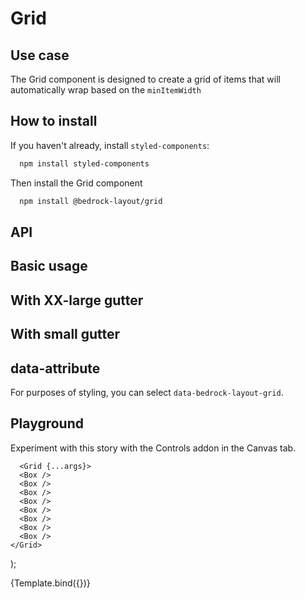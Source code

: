 

<Meta title="Components/Grid" component={Grid} />

# Grid

## Use case

The Grid component is designed to create a grid of items that will automatically wrap based on the `minItemWidth`

## How to install

If you haven't already, install `styled-components`:

```bash
  npm install styled-components
```

Then install the Grid component

```bash
  npm install @bedrock-layout/grid
```

## API

<ArgsTable of={Grid} />

## Basic usage

<Preview withToolbar>
  <Story name="Basic">
    <Grid gutter="lg" minItemWidth="15rem">
      <Box />
      <Box />
      <Box />
      <Box />
      <Box />
      <Box />
      <Box />
      <Box />
    </Grid>
  </Story>
</Preview>

## With XX-large gutter

<Preview withToolbar>
  <Story name="With x-large gutter">
    <Grid gutter="xxl" minItemWidth="15rem">
      <Box />
      <Box />
      <Box />
      <Box />
      <Box />
      <Box />
      <Box />
      <Box />
    </Grid>
  </Story>
</Preview>

## With small gutter

<Preview withToolbar>
  <Story name="With small gutter">
    <Grid gutter="sm" minItemWidth="15rem">
      <Box />
      <Box />
      <Box />
      <Box />
      <Box />
      <Box />
      <Box />
      <Box />
    </Grid>
  </Story>
</Preview>

## data-attribute

For purposes of styling, you can select `data-bedrock-layout-grid`.

## Playground

Experiment with this story with the Controls addon in the Canvas tab.

      <Grid {...args}>
      <Box />
      <Box />
      <Box />
      <Box />
      <Box />
      <Box />
      <Box />
      <Box />
    </Grid>
);

<Canvas withToolbar>
  <Story name="Controls" args={{ minItemWidth: "20rem", gutter: "lg" }}>
    {Template.bind({})}
  </Story>
</Canvas>

<ArgsTable story="Controls" />
